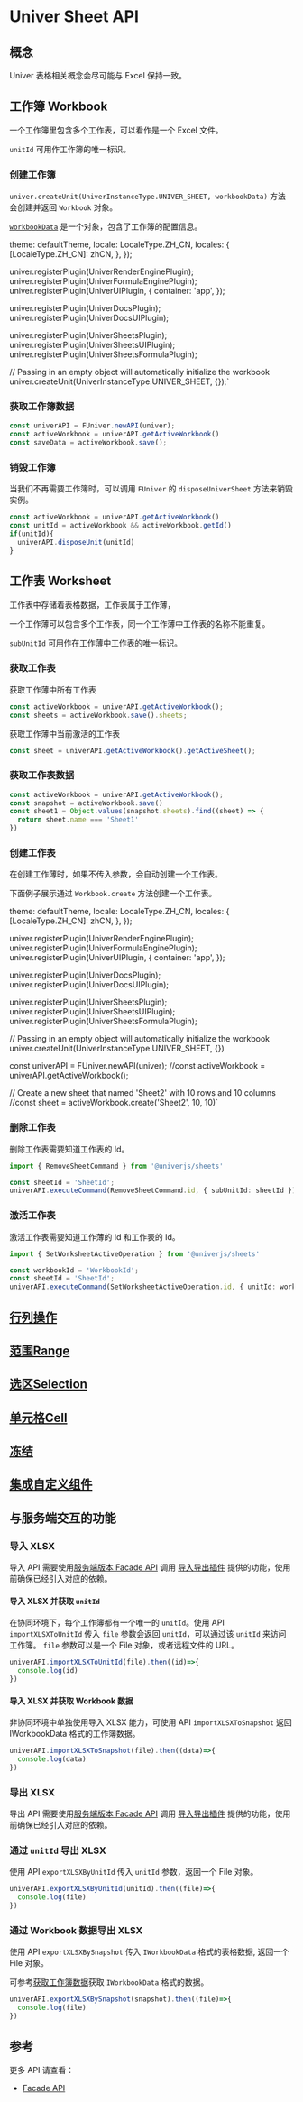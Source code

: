
# Univer Sheet API

<BadgeGroup values={[UniverTypes.SHEET]} value={UniverTypes.SHEET} />

## 概念

Univer 表格相关概念会尽可能与 Excel 保持一致。

## 工作簿 Workbook

一个工作簿里包含多个工作表，可以看作是一个 Excel 文件。

`unitId` 可用作工作簿的唯一标识。

### 创建工作簿

`univer.createUnit(UniverInstanceType.UNIVER_SHEET, workbookData)` 方法会创建并返回 `Workbook` 对象。

[`workbookData`](/guides/sheet/getting-started/cell-data) 是一个对象，包含了工作簿的配置信息。

  theme: defaultTheme,
  locale: LocaleType.ZH_CN,
  locales: {
    [LocaleType.ZH_CN]: zhCN,
  },
});

univer.registerPlugin(UniverRenderEnginePlugin);
univer.registerPlugin(UniverFormulaEnginePlugin);
univer.registerPlugin(UniverUIPlugin, {
  container: 'app',
});

univer.registerPlugin(UniverDocsPlugin);
univer.registerPlugin(UniverDocsUIPlugin);

univer.registerPlugin(UniverSheetsPlugin);
univer.registerPlugin(UniverSheetsUIPlugin);
univer.registerPlugin(UniverSheetsFormulaPlugin);

// Passing in an empty object will automatically initialize the workbook
univer.createUnit(UniverInstanceType.UNIVER_SHEET, {});`

<ReactLive code={code}  />

### 获取工作簿数据

```typescript
const univerAPI = FUniver.newAPI(univer);
const activeWorkbook = univerAPI.getActiveWorkbook()
const saveData = activeWorkbook.save();
```

### 销毁工作簿

当我们不再需要工作簿时，可以调用 `FUniver` 的 `disposeUniverSheet` 方法来销毁实例。

```typescript
const activeWorkbook = univerAPI.getActiveWorkbook()
const unitId = activeWorkbook && activeWorkbook.getId()
if(unitId){
  univerAPI.disposeUnit(unitId)
}
```

## 工作表 Worksheet

工作表中存储着表格数据，工作表属于工作薄，

一个工作薄可以包含多个工作表，同一个工作薄中工作表的名称不能重复。

`subUnitId` 可用作在工作薄中工作表的唯一标识。

### 获取工作表

获取工作薄中所有工作表
```typescript
const activeWorkbook = univerAPI.getActiveWorkbook();
const sheets = activeWorkbook.save().sheets;
```

获取工作薄中当前激活的工作表

```typescript
const sheet = univerAPI.getActiveWorkbook().getActiveSheet();
```

### 获取工作表数据

```typescript
const activeWorkbook = univerAPI.getActiveWorkbook();
const snapshot = activeWorkbook.save()
const sheet1 = Object.values(snapshot.sheets).find((sheet) => {
  return sheet.name === 'Sheet1'
})
```

### 创建工作表

在创建工作薄时，如果不传入参数，会自动创建一个工作表。

下面例子展示通过 `Workbook.create` 方法创建一个工作表。

  theme: defaultTheme,
  locale: LocaleType.ZH_CN,
  locales: {
    [LocaleType.ZH_CN]: zhCN,
  },
});

univer.registerPlugin(UniverRenderEnginePlugin);
univer.registerPlugin(UniverFormulaEnginePlugin);
univer.registerPlugin(UniverUIPlugin, {
  container: 'app',
});

univer.registerPlugin(UniverDocsPlugin);
univer.registerPlugin(UniverDocsUIPlugin);

univer.registerPlugin(UniverSheetsPlugin);
univer.registerPlugin(UniverSheetsUIPlugin);
univer.registerPlugin(UniverSheetsFormulaPlugin);

// Passing in an empty object will automatically initialize the workbook
univer.createUnit(UniverInstanceType.UNIVER_SHEET, {})

const univerAPI = FUniver.newAPI(univer);
//const activeWorkbook = univerAPI.getActiveWorkbook();

// Create a new sheet that named 'Sheet2' with 10 rows and 10 columns
//const sheet = activeWorkbook.create('Sheet2', 10, 10)`

<ReactLive code={code2}  />

### 删除工作表

删除工作表需要知道工作表的 Id。

```typescript
import { RemoveSheetCommand } from '@univerjs/sheets'

const sheetId = 'SheetId';
univerAPI.executeCommand(RemoveSheetCommand.id, { subUnitId: sheetId });
```

### 激活工作表

激活工作表需要知道工作薄的 Id 和工作表的 Id。

```typescript
import { SetWorksheetActiveOperation } from '@univerjs/sheets'

const workbookId = 'WorkbookId';
const sheetId = 'SheetId';
univerAPI.executeCommand(SetWorksheetActiveOperation.id, { unitId: workbookId, subUnitId: sheetId });
```

## [行列操作](/guides/sheet/features/core/row-column)

## [范围Range](/guides/sheet/features/core/range-selection#范围Range)

## [选区Selection](/guides/sheet/features/core/range-selection#选区Selection)

## [单元格Cell](/guides/sheet/features/core/range-selection#单元格Cell)

## [冻结](/guides/sheet/facade/freeze)

## [集成自定义组件](/guides/sheet/facade/dom)

## 与服务端交互的功能

<ServerNotice />

### 导入 XLSX

导入 API 需要使用[服务端版本 Facade API](/zh-CN/guides/sheet/facade/facade#与服务端配合使用) 调用 [导入导出插件](/zh-CN/guides/sheet/features/import-export) 提供的功能，使用前确保已经引入对应的依赖。

#### 导入 XLSX 并获取 `unitId`

在协同环境下，每个工作簿都有一个唯一的 `unitId`。使用 API `importXLSXToUnitId` 传入 `file` 参数会返回 `unitId`，可以通过该 `unitId` 来访问工作簿。 `file` 参数可以是一个 File 对象，或者远程文件的 URL。

```typescript
univerAPI.importXLSXToUnitId(file).then((id)=>{
  console.log(id)
})
```

#### 导入 XLSX 并获取 Workbook 数据

非协同环境中单独使用导入 XLSX 能力，可使用 API `importXLSXToSnapshot` 返回 IWorkbookData 格式的工作簿数据。

```typescript
univerAPI.importXLSXToSnapshot(file).then((data)=>{
  console.log(data)
})
```

### 导出 XLSX

导出 API 需要使用[服务端版本 Facade API](/zh-CN/guides/sheet/facade/facade#与服务端配合使用) 调用 [导入导出插件](/zh-CN/guides/sheet/features/import-export) 提供的功能，使用前确保已经引入对应的依赖。

### 通过 `unitId` 导出 XLSX

使用 API `exportXLSXByUnitId` 传入 `unitId` 参数，返回一个 File 对象。

```typescript
univerAPI.exportXLSXByUnitId(unitId).then((file)=>{
  console.log(file)
})
```

### 通过 Workbook 数据导出 XLSX

使用 API `exportXLSXBySnapshot` 传入 `IWorkbookData` 格式的表格数据, 返回一个 File 对象。

可参考[获取工作簿数据](/guides/sheet/facade/sheet-api#获取工作簿数据)获取 `IWorkbookData` 格式的数据。

```typescript
univerAPI.exportXLSXBySnapshot(snapshot).then((file)=>{
  console.log(file)
})
```

## 参考

更多 API 请查看：

- [Facade API](/typedoc/@univerjs/facade/README)
